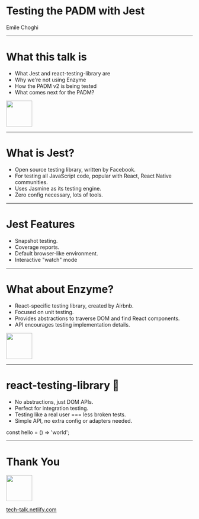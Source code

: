 

# Testing the PADM with Jest

<p>Emile Choghi</p>

---

# What this talk is

-   What Jest and react-testing-library are
-   Why we're not using Enzyme
-   How the PADM v2 is being tested
-   What comes next for the PADM?

<img width="70px" height="70px" src="public/standard/smile.png" />

---

# What is Jest?

-   Open source testing library, written by Facebook.
-   For testing all JavaScript code, popular with React, React Native communities.
-   Uses Jasmine as its testing engine.
-   Zero config necessary, lots of tools.

---

# Jest Features

<ul style={{ fontSize: 40, textAlign: 'left' }}>
    <Appear>
        <li>Snapshot testing.</li>
        <li>Coverage reports.</li>
        <li>Default browser-like environment.</li>
        <li>Interactive "watch" mode</li>
    </Appear>
</ul>

---

# What about Enzyme?

-   React-specific testing library, created by Airbnb.
-   Focused on unit testing.
-   Provides abstractions to traverse DOM and find React components.
-   API encourages testing implementation details.

<Appear>
    <img width="70px" height="70px" src="public/standard/neutral-face.png" />
</Appear>

---

# react-testing-library 🐐

<ul style={{ fontSize: 40, textAlign: 'left' }}>
    <Appear>
        <li>No abstractions, just DOM APIs.</li>
        <li>Perfect for integration testing.</li>
        <li>Testing like a real user === less broken tests.</li>
        <li>Simple API, no extra config or adapters needed.</li>
    </Appear>
</ul>

<CodeBlock>const hello = () => 'world';</CodeBlock>

---

# Thank You

<img width="70px" height="70px" src="public/standard/wave.png" />

[tech-talk.netlify.com](https://tech-talk.netlify.com)
